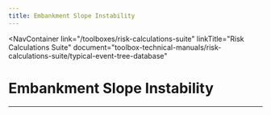 ```yaml
---
title: Embankment Slope Instability
---
```



<NavContainer
  link="/toolboxes/risk-calculations-suite"
  linkTitle="Risk Calculations Suite"
  document="toolbox-technical-manuals/risk-calculations-suite/typical-event-tree-database"
></NavContainer>

# Embankment Slope Instability

<EventTree base="embankment-slope-instability" />

---
